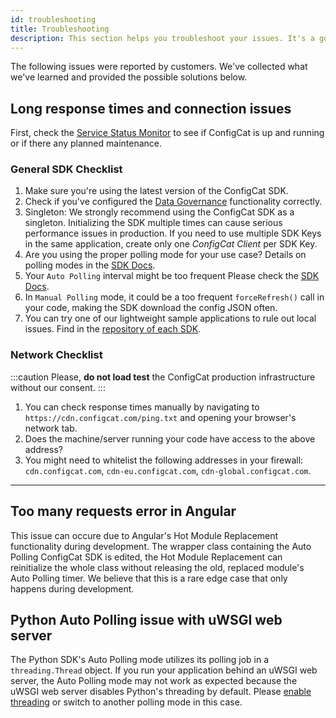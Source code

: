 ```yaml
---
id: troubleshooting
title: Troubleshooting
description: This section helps you troubleshoot your issues. It's a good idea to double check these before contacting support.
---
```


The following issues were reported by customers. We've collected what we've learned and provided the possible solutions below.

## Long response times and connection issues

First, check the [Service Status Monitor](https://status.configcat.com) to see if ConfigCat is up and running or if there any planned maintenance.

### General SDK Checklist

1. Make sure you're using the latest version of the ConfigCat SDK. 
1. Check if you've configured the [Data Governance](../advanced/data-governance.mdx) functionality correctly.
1. Singleton: We strongly recommend using the ConfigCat SDK as a singleton. Initializing the SDK multiple times can cause serious performance issues in production. If you need to use multiple SDK Keys in the same application, create only one _ConfigCat Client_ per SDK Key.
1. Are you using the proper polling mode for your use case? Details on polling modes in the [SDK Docs](../sdk-reference/overview.mdx).
1. Your `Auto Polling` interval might be too frequent Please check the [SDK Docs](../sdk-reference/overview.mdx).
1. In `Manual Polling` mode, it could be a too frequent `forceRefresh()` call in your code, making the SDK download the config JSON often.
1. You can try one of our lightweight sample applications to rule out local issues. Find in the [repository of each SDK](https://github.com/configcat).

### Network Checklist

:::caution
Please, **do not load test** the ConfigCat production infrastructure without our consent.
:::

1. You can check response times manually by navigating to `https://cdn.configcat.com/ping.txt` and opening your browser's network tab.
1. Does the machine/server running your code have access to the above address?
1. You might need to whitelist the following addresses in your firewall: `cdn.configcat.com`, `cdn-eu.configcat.com`, `cdn-global.configcat.com`.

---

## Too many requests error in Angular

This issue can occure due to Angular's Hot Module Replacement functionality during development. The wrapper class containing the Auto Polling ConfigCat SDK is edited, the Hot Module Replacement can reinitialize the whole class without releasing the old, replaced module's Auto Polling timer.
We believe that this is a rare edge case that only happens during development.

## Python Auto Polling issue with uWSGI web server

The Python SDK's Auto Polling mode utilizes its polling job in a `threading.Thread` object. If you run your application behind an uWSGI web server, the Auto Polling mode may not work as expected because the uWSGI web server disables Python's threading by default. Please [enable threading](https://uwsgi-docs.readthedocs.io/en/latest/Options.html#enable-threads) or switch to another polling mode in this case.
